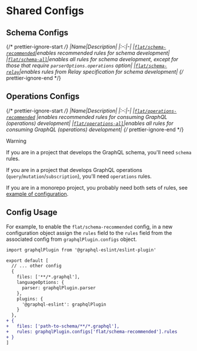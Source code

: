 # Shared Configs

## Schema Configs

{/* prettier-ignore-start */}
|Name|Description|
|:-:|-|
|[`flat/schema-recommended`](https://github.com/B2o5T/graphql-eslint/tree/master/packages/plugin/src/configs/schema-recommended.ts)|enables recommended rules for schema development|
|[`flat/schema-all`](https://github.com/B2o5T/graphql-eslint/tree/master/packages/plugin/src/configs/schema-all.ts)|enables all rules for schema development, except for those that require `parserOptions.operations` option|
|[`flat/schema-relay`](https://github.com/B2o5T/graphql-eslint/tree/master/packages/plugin/src/configs/schema-relay.ts)|enables rules from Relay specification for schema development|
{/* prettier-ignore-end */}

## Operations Configs

{/* prettier-ignore-start */}
|Name|Description|
|:-:|-|
|[`flat/operations-recommended`](https://github.com/B2o5T/graphql-eslint/tree/master/packages/plugin/src/configs/operations-recommended.ts) |enables recommended rules for consuming GraphQL (operations) development|
|[`flat/operations-all`](https://github.com/B2o5T/graphql-eslint/tree/master/packages/plugin/src/configs/operations-all.ts)|enables all rules for consuming GraphQL (operations) development|
{/* prettier-ignore-end */}

> [!WARNING]
>
> If you are in a project that develops the GraphQL schema, you'll need `schema` rules.
>
> If you are in a project that develops GraphQL operations (`query`/`mutation`/`subscription`), you'll
> need `operations` rules.
>
> If you are in a monorepo project, you probably need both sets of rules, see
> [example of configuration](https://github.com/B2o5T/graphql-eslint/tree/master/examples/monorepo/eslint.config.js).

## Config Usage

For example, to enable the `flat/schema-recommended` config, in a new configuration object assign
the `rules` field to the `rules` field from the associated config from `graphqlPlugin.configs`
object.

```diff filename="eslint.config.js"
import graphqlPlugin from '@graphql-eslint/eslint-plugin'

export default [
  // ... other config
  {
    files: ['**/*.graphql'],
    languageOptions: {
      parser: graphqlPlugin.parser
    },
    plugins: {
      '@graphql-eslint': graphqlPlugin
    }
  },
+ {
+   files: ['path-to-schema/**/*.graphql'],
+   rules: graphqlPlugin.configs['flat/schema-recommended'].rules
+ }
]
```
